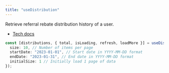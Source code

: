 ```yaml
---
title: "useDistribution"
---
```


Retrieve referral rebate distribution history of a user.

- [Tech docs](/sdks/tech-doc/modules/orderly_network_hooks#usedistribution)

```ts
const [distributions, { total, isLoading, refresh, loadMore }] = useDistribution({
  size: 10, // Number of items per page
  startDate: "2023-01-01", // Start date in YYYY-MM-DD format
  endDate: "2023-01-31", // End date in YYYY-MM-DD format
  initialSize: 1 // Initially load 1 page of data
});
```
